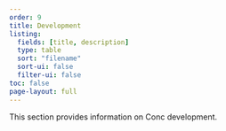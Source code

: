 ```yaml
---
order: 9
title: Development
listing:
  fields: [title, description]
  type: table
  sort: "filename"
  sort-ui: false
  filter-ui: false
toc: false
page-layout: full
---
```


This section provides information on Conc development. 
